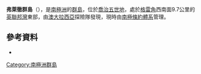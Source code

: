 {{Coord|66|53|S|143|05|E|display=title}}

'''弗萊徹群島'''（{{lang-en|Fletcher Islands}}），是[[南極洲|南極洲]]的[[群島|群島]]，位於[[喬治五世地|喬治五世地]]，處於[[格雷角|格雷角]]西南面9.7公里的[[英聯邦灣|英聯邦灣]]東部，由[[澳大拉西亞|澳大拉西亞]]探險隊發現，現時由[[南極條約體系|南極條約體系]]管理。

==參考資料==
*{{usgs-gazetteer}}

{{DEFAULTSORT:Fletcher Islands}}
[[Category:南極洲群島|Category:南極洲群島]]


{{GeorgeVLand-geo-stub}}